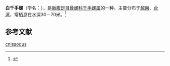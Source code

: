 {{Speciesbox
| name = 白千手螺
| image = 
| image_width = 
| genus = Chicoreus
| species = cnissodus
| authority = (Euthyme, 1889)
}}
'''白千手螺'''（学名：''{{lang|la|Chicoreus cnissodus}}''），是[[新腹足目|新腹足目]][[骨螺科|骨螺科]][[千手螺属|千手螺属]]的一种。主要分布于[[越南|越南]]、[[台湾|台湾]]，常栖息在水深30－70米。<ref>{{cite web|url=http://shell.sinica.edu.tw/chinese/shellbase_detail.php?science_no=823|title=国际贝库：白千手螺|publisher=台湾贝类资料库|accessdate=2009-08-11}}</ref>

== 参考文献 ==
{{reflist|2}}
{{Taxonbar|from=Q5096513}}

[[Category:千手螺属|cnissodus]]